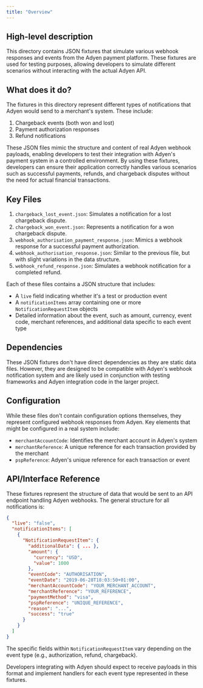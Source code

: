 ```yaml
---
title: "Overview"
---
```


## High-level description
This directory contains JSON fixtures that simulate various webhook responses and events from the Adyen payment platform. These fixtures are used for testing purposes, allowing developers to simulate different scenarios without interacting with the actual Adyen API.

## What does it do?
The fixtures in this directory represent different types of notifications that Adyen would send to a merchant's system. These include:

1. Chargeback events (both won and lost)
2. Payment authorization responses
3. Refund notifications

These JSON files mimic the structure and content of real Adyen webhook payloads, enabling developers to test their integration with Adyen's payment system in a controlled environment. By using these fixtures, developers can ensure their application correctly handles various scenarios such as successful payments, refunds, and chargeback disputes without the need for actual financial transactions.

## Key Files

1. `chargeback_lost_event.json`: Simulates a notification for a lost chargeback dispute.
2. `chargeback_won_event.json`: Represents a notification for a won chargeback dispute.
3. `webhook_authorisation_payment_response.json`: Mimics a webhook response for a successful payment authorization.
4. `webhook_authorisation_response.json`: Similar to the previous file, but with slight variations in the data structure.
5. `webhook_refund_response.json`: Simulates a webhook notification for a completed refund.

Each of these files contains a JSON structure that includes:
- A `live` field indicating whether it's a test or production event
- A `notificationItems` array containing one or more `NotificationRequestItem` objects
- Detailed information about the event, such as amount, currency, event code, merchant references, and additional data specific to each event type

## Dependencies
These JSON fixtures don't have direct dependencies as they are static data files. However, they are designed to be compatible with Adyen's webhook notification system and are likely used in conjunction with testing frameworks and Adyen integration code in the larger project.

## Configuration
While these files don't contain configuration options themselves, they represent configured webhook responses from Adyen. Key elements that might be configured in a real system include:

- `merchantAccountCode`: Identifies the merchant account in Adyen's system
- `merchantReference`: A unique reference for each transaction provided by the merchant
- `pspReference`: Adyen's unique reference for each transaction or event

## API/Interface Reference
These fixtures represent the structure of data that would be sent to an API endpoint handling Adyen webhooks. The general structure for all notifications is:

```json
{
  "live": "false",
  "notificationItems": [
    {
      "NotificationRequestItem": {
        "additionalData": { ... },
        "amount": {
          "currency": "USD",
          "value": 1000
        },
        "eventCode": "AUTHORISATION",
        "eventDate": "2019-06-28T18:03:50+01:00",
        "merchantAccountCode": "YOUR_MERCHANT_ACCOUNT",
        "merchantReference": "YOUR_REFERENCE",
        "paymentMethod": "visa",
        "pspReference": "UNIQUE_REFERENCE",
        "reason": "...",
        "success": "true"
      }
    }
  ]
}
```

The specific fields within `NotificationRequestItem` vary depending on the event type (e.g., authorization, refund, chargeback).

Developers integrating with Adyen should expect to receive payloads in this format and implement handlers for each event type represented in these fixtures.